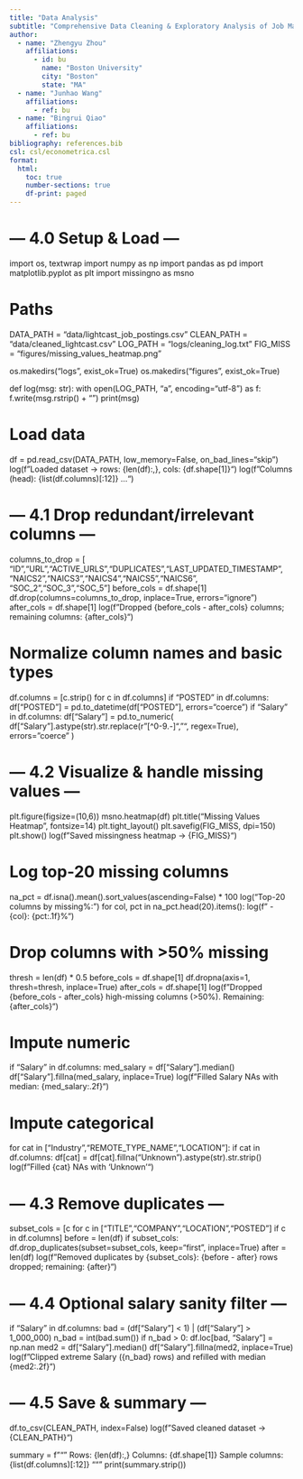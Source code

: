 ```yaml
---
title: "Data Analysis"
subtitle: "Comprehensive Data Cleaning & Exploratory Analysis of Job Market Trends"
author:
  - name: "Zhengyu Zhou"
    affiliations:
      - id: bu
        name: "Boston University"
        city: "Boston"
        state: "MA"
  - name: "Junhao Wang"
    affiliations:
      - ref: bu
  - name: "Bingrui Qiao"
    affiliations:
      - ref: bu
bibliography: references.bib
csl: csl/econometrica.csl
format:
  html:
    toc: true
    number-sections: true
    df-print: paged
---
```


# --- 4.0 Setup & Load ---

import os, textwrap
import numpy as np
import pandas as pd
import matplotlib.pyplot as plt
import missingno as msno

# Paths 
DATA_PATH  = "data/lightcast_job_postings.csv"
CLEAN_PATH = "data/cleaned_lightcast.csv"
LOG_PATH   = "logs/cleaning_log.txt"
FIG_MISS   = "figures/missing_values_heatmap.png"

os.makedirs("logs", exist_ok=True)
os.makedirs("figures", exist_ok=True)

def log(msg: str):
with open(LOG_PATH, "a", encoding="utf-8") as f:
f.write(msg.rstrip() + "\n")
print(msg)

# Load data

df = pd.read_csv(DATA_PATH, low_memory=False, on_bad_lines="skip")
log(f"Loaded dataset → rows: {len(df):,}, cols: {df.shape[1]}")
log(f"Columns (head): {list(df.columns)[:12]} ...")

# --- 4.1 Drop redundant/irrelevant columns ---

columns_to_drop = [
"ID","URL","ACTIVE_URLS","DUPLICATES","LAST_UPDATED_TIMESTAMP",
"NAICS2","NAICS3","NAICS4","NAICS5","NAICS6",
"SOC_2","SOC_3","SOC_5"
]
before_cols = df.shape[1]
df.drop(columns=columns_to_drop, inplace=True, errors="ignore")
after_cols = df.shape[1]
log(f"Dropped {before_cols - after_cols} columns; remaining columns: {after_cols}")

# Normalize column names and basic types

df.columns = [c.strip() for c in df.columns]
if "POSTED" in df.columns:
df["POSTED"] = pd.to_datetime(df["POSTED"], errors="coerce")
if "Salary" in df.columns:
df["Salary"] = pd.to_numeric(
df["Salary"].astype(str).str.replace(r"[^0-9.-]", "", regex=True),
errors="coerce"
)

# --- 4.2 Visualize & handle missing values ---

plt.figure(figsize=(10,6))
msno.heatmap(df)
plt.title("Missing Values Heatmap", fontsize=14)
plt.tight_layout()
plt.savefig(FIG_MISS, dpi=150)
plt.show()
log(f"Saved missingness heatmap → {FIG_MISS}")

# Log top-20 missing columns

na_pct = df.isna().mean().sort_values(ascending=False) * 100
log("Top-20 columns by missing%:")
for col, pct in na_pct.head(20).items():
log(f"  - {col}: {pct:.1f}%")

# Drop columns with >50% missing

thresh = len(df) * 0.5
before_cols = df.shape[1]
df.dropna(axis=1, thresh=thresh, inplace=True)
after_cols = df.shape[1]
log(f"Dropped {before_cols - after_cols} high-missing columns (>50%). Remaining: {after_cols}")

# Impute numeric

if "Salary" in df.columns:
med_salary = df["Salary"].median()
df["Salary"].fillna(med_salary, inplace=True)
log(f"Filled Salary NAs with median: {med_salary:.2f}")

# Impute categorical

for cat in ["Industry","REMOTE_TYPE_NAME","LOCATION"]:
if cat in df.columns:
df[cat] = df[cat].fillna("Unknown").astype(str).str.strip()
log(f"Filled {cat} NAs with 'Unknown'")

# --- 4.3 Remove duplicates ---

subset_cols = [c for c in ["TITLE","COMPANY","LOCATION","POSTED"] if c in df.columns]
before = len(df)
if subset_cols:
df.drop_duplicates(subset=subset_cols, keep="first", inplace=True)
after = len(df)
log(f"Removed duplicates by {subset_cols}: {before - after} rows dropped; remaining: {after}")

# --- 4.4 Optional salary sanity filter ---

if "Salary" in df.columns:
bad = (df["Salary"] < 1) | (df["Salary"] > 1_000_000)
n_bad = int(bad.sum())
if n_bad > 0:
df.loc[bad, "Salary"] = np.nan
med2 = df["Salary"].median()
df["Salary"].fillna(med2, inplace=True)
log(f"Clipped extreme Salary ({n_bad} rows) and refilled with median {med2:.2f}")

# --- 4.5 Save & summary ---

df.to_csv(CLEAN_PATH, index=False)
log(f"Saved cleaned dataset → {CLEAN_PATH}")

summary = f"""
Rows: {len(df):,}
Columns: {df.shape[1]}
Sample columns: {list(df.columns)[:12]}
"""
print(summary.strip())
